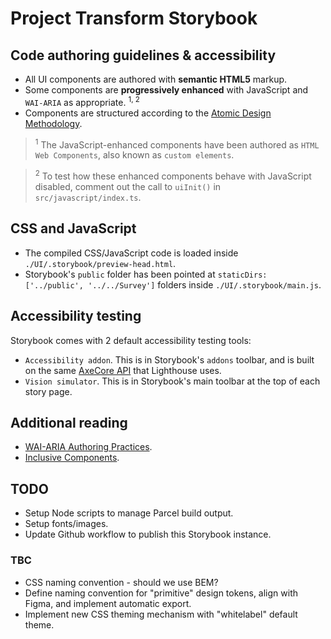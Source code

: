 
<Meta title="Introduction" />

# Project Transform Storybook

## Code authoring guidelines & accessibility
- All UI components are authored with **semantic HTML5** markup.
- Some components are **progressively enhanced** with JavaScript and `WAI-ARIA` as appropriate. <sup>1, 2</sup>
- Components are structured according to the [Atomic Design Methodology](https://atomicdesign.bradfrost.com/chapter-2/).

> <sup>1</sup>
> The JavaScript-enhanced components have been authored as `HTML Web Components`, also known as `custom elements`.

> <sup>2</sup>
> To test how these enhanced components behave with JavaScript disabled, comment out the call to `uiInit()` in `src/javascript/index.ts`.

## CSS and JavaScript
- The compiled CSS/JavaScript code is loaded inside `./UI/.storybook/preview-head.html`.
- Storybook's `public` folder has been pointed at `staticDirs: ['../public', '../../Survey']` folders inside `./UI/.storybook/main.js`.

## Accessibility testing
Storybook comes with 2 default accessibility testing tools:
- `Accessibility addon`. This is in Storybook's `addons` toolbar, and is built on the same [AxeCore API](https://www.deque.com/axe/) that Lighthouse uses.
- `Vision simulator`. This is in Storybook's main toolbar at the top of each story page.

## Additional reading
- [WAI-ARIA Authoring Practices](https://www.w3.org/WAI/ARIA/apg/).
- [Inclusive Components](https://inclusive-components.design/).

## TODO
- Setup Node scripts to manage Parcel build output.
- Setup fonts/images.
- Update Github workflow to publish this Storybook instance.

### TBC
- CSS naming convention - should we use BEM?
- Define naming convention for "primitive" design tokens, align with Figma, and implement automatic export.
- Implement new CSS theming mechanism with "whitelabel" default theme.
